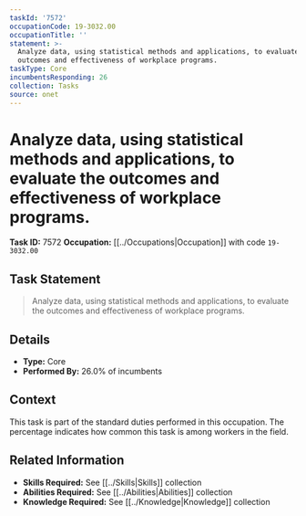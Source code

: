 ```yaml
---
taskId: '7572'
occupationCode: 19-3032.00
occupationTitle: ''
statement: >-
  Analyze data, using statistical methods and applications, to evaluate the
  outcomes and effectiveness of workplace programs.
taskType: Core
incumbentsResponding: 26
collection: Tasks
source: onet
---
```

# Analyze data, using statistical methods and applications, to evaluate the outcomes and effectiveness of workplace programs.

**Task ID:** 7572
**Occupation:** [[../Occupations|Occupation]] with code `19-3032.00`

## Task Statement

> Analyze data, using statistical methods and applications, to evaluate the outcomes and effectiveness of workplace programs.

## Details

- **Type:** Core
- **Performed By:** 26.0% of incumbents

## Context

This task is part of the standard duties performed in this occupation. The percentage indicates how common this task is among workers in the field.

## Related Information

- **Skills Required:** See [[../Skills|Skills]] collection
- **Abilities Required:** See [[../Abilities|Abilities]] collection
- **Knowledge Required:** See [[../Knowledge|Knowledge]] collection
